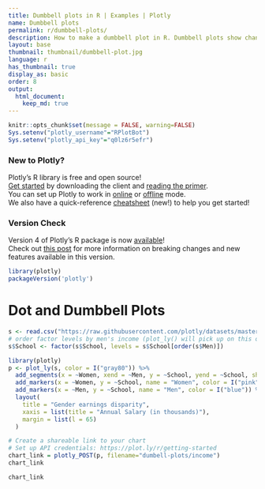 ```yaml
---
title: Dumbbell plots in R | Examples | Plotly
name: Dumbbell plots
permalink: r/dumbbell-plots/
description: How to make a dumbbell plot in R. Dumbbell plots show changes between two points in time or between two conditions.
layout: base
thumbnail: thumbnail/dumbbell-plot.jpg
language: r
has_thumbnail: true
display_as: basic
order: 8
output:
  html_document:
    keep_md: true
---
```


```r
knitr::opts_chunk$set(message = FALSE, warning=FALSE)
Sys.setenv("plotly_username"="RPlotBot")
Sys.setenv("plotly_api_key"="q0lz6r5efr")
```
### New to Plotly?

Plotly's R library is free and open source!<br>
[Get started](https://plot.ly/r/getting-started/) by downloading the client and [reading the primer](https://plot.ly/r/getting-started/).<br>
You can set up Plotly to work in [online](https://plot.ly/r/getting-started/#hosting-graphs-in-your-online-plotly-account) or [offline](https://plot.ly/r/offline/) mode.<br>
We also have a quick-reference [cheatsheet](https://images.plot.ly/plotly-documentation/images/r_cheat_sheet.pdf) (new!) to help you get started!

### Version Check

Version 4 of Plotly's R package is now [available](https://plot.ly/r/getting-started/#installation)!<br>
Check out [this post](http://moderndata.plot.ly/upgrading-to-plotly-4-0-and-above/) for more information on breaking changes and new features available in this version.
```r
library(plotly)
packageVersion('plotly')
```

# Dot and Dumbbell Plots

```r
s <- read.csv("https://raw.githubusercontent.com/plotly/datasets/master/school_earnings.csv")
# order factor levels by men's income (plot_ly() will pick up on this ordering)
s$School <- factor(s$School, levels = s$School[order(s$Men)])

library(plotly)
p <- plot_ly(s, color = I("gray80")) %>%
  add_segments(x = ~Women, xend = ~Men, y = ~School, yend = ~School, showlegend = FALSE) %>%
  add_markers(x = ~Women, y = ~School, name = "Women", color = I("pink")) %>%
  add_markers(x = ~Men, y = ~School, name = "Men", color = I("blue")) %>%
  layout(
    title = "Gender earnings disparity",
    xaxis = list(title = "Annual Salary (in thousands)"),
    margin = list(l = 65)
  )

# Create a shareable link to your chart
# Set up API credentials: https://plot.ly/r/getting-started
chart_link = plotly_POST(p, filename="dumbell-plots/income")
chart_link
```

```r
chart_link
```

